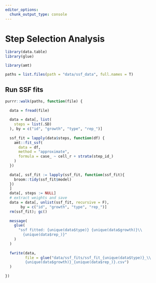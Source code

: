 ```yaml
---
editor_options: 
  chunk_output_type: console
---
```


# Step Selection Analysis

```r
library(data.table)
library(glue)

library(amt)
```

```r
paths = list.files(path = "data/ssf_data", full.names = T)
```

## Run SSF fits

```r
purrr::walk(paths, function(file) {
  
  data = fread(file)
  
  data = data[, list(
    steps = list(.SD)
  ), by = c("id", "growth", "type", "rep_")]
  
  ssf_fit = lapply(data$steps, function(df) {
    amt::fit_ssf(
      data = df,
      method = "approximate",
      formula = case_ ~ cell_r + strata(step_id_)
    )
  })
  
  data[, ssf_fit := lapply(ssf_fit, function(ssf_fit){
    broom::tidy(ssf_fit$model)
  })
  ]
  data[, steps := NULL]
  # extract weights and save
  data = data[, unlist(ssf_fit, recursive = F),
       by = c("id", "growth", "type", "rep_")]
  rm(ssf_fit); gc()
  
  message(
    glue(
      "ssf fitted: {unique(data$type)} {unique(data$growth)}\\
        {unique(data$rep_)}"
    )
  )
  
  fwrite(data,
         file = glue("data/ssf_fits/ssf_fit_{unique(data$type)}_\\
         {unique(data$growth)}_{unique(data$rep_)}.csv")
  )
  
})
```
